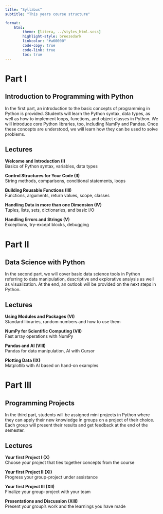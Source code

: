 ```yaml
---
title: "Syllabus"
subtitle: "This years course structure"

format:
    html:
        theme: [litera, ../styles_html.scss]
        highlight-style: breezedark
        linkcolor: "#a60000"
        code-copy: true
        code-link: true
        toc: true
---
```

# Part I 
## Introduction to Programming with Python

In the first part, an introduction to the basic concepts of programming in Python is provided. Students will learn the Python syntax, data types, as well as how to implement loops, functions, and object classes in Python. We will introduce core Python libraries, too, including NumPy and Pandas. Once these concepts are understood, we will learn how they can be used to solve problems.

## Lectures

**Welcome and Introduction (I)**\
Basics of Python syntax, variables, data types

**Control Structures for Your Code (II)**\
String methods, comparisons, conditional statements, loops

**Building Reusable Functions (III)**\
Functions, arguments, return values, scope, classes

**Handling Data in more than one Dimension (IV)**\
Tuples, lists, sets, dictionaries, and basic I/O

**Handling Errors and Strings (V)**\
Exceptions, try-except blocks, debugging

# Part II 
## Data Science with Python

In the second part, we will cover basic data science tools in Python referring to data manipulation, descriptive and explorative analysis as well as visualization. At the end, an outlook will be provided on the next steps in Python.

## Lectures

**Using Modules and Packages (VI)**\
Standard libraries, random numbers and how to use them

**NumPy for Scientific Computing (VII)**\
Fast array operations with NumPy

**Pandas and AI (VIII)**\
Pandas for data manipulation, AI with Cursor

**Plotting Data (IX)**\
Matplotlib with AI based on hand-on examples

# Part III 
## Programming Projects

In the third part, students will be assigned mini projects in Python where they can apply their new knowledge in groups on a project of their choice. Each group will present their results and get feedback at the end of the semester.

## Lectures

**Your first Project I (X)**\
Choose your project that ties together concepts from the course

**Your first Project II (XI)**\
Progress your group-project under assistance

**Your first Project III (XII)**\
Finalize your group-project with your team

**Presentations and Discussion (XIII)**\
Present your group’s work and the learnings you have made